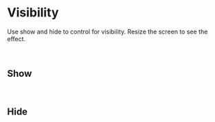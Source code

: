 
<Meta of={stories} />

# Visibility

Use show and hide to control for visibility. Resize the screen to see the effect.

<br />

## Show

<Canvas name="Show" of={stories.Show} />

<ArgsTable story="Show" />

<br />

## Hide

<Canvas name="Hide" of={stories.Hide} />

<ArgsTable story="Hide" />
